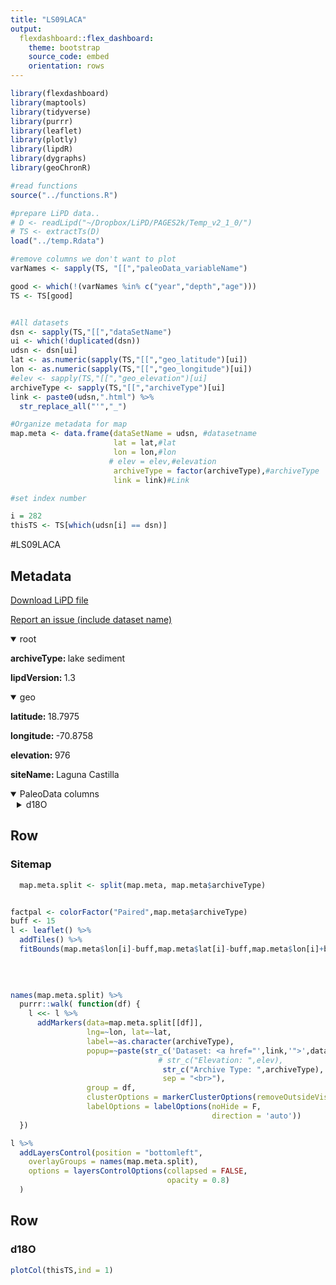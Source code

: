 ```yaml
---
title: "LS09LACA"
output: 
  flexdashboard::flex_dashboard:
    theme: bootstrap
    source_code: embed
    orientation: rows
---
```


```r
library(flexdashboard)
library(maptools)
library(tidyverse)
library(purrr)
library(leaflet)
library(plotly)
library(lipdR)
library(dygraphs)
library(geoChronR)

#read functions
source("../functions.R")

#prepare LiPD data..
# D <- readLipd("~/Dropbox/LiPD/PAGES2k/Temp_v2_1_0/")
# TS <- extractTs(D)
load("../temp.Rdata")

#remove columns we don't want to plot
varNames <- sapply(TS, "[[","paleoData_variableName")

good <- which(!(varNames %in% c("year","depth","age")))
TS <- TS[good]


#All datasets
dsn <- sapply(TS,"[[","dataSetName")
ui <- which(!duplicated(dsn))
udsn <- dsn[ui]
lat <- as.numeric(sapply(TS,"[[","geo_latitude")[ui])
lon <- as.numeric(sapply(TS,"[[","geo_longitude")[ui])
#elev <- sapply(TS,"[[","geo_elevation")[ui]
archiveType <- sapply(TS,"[[","archiveType")[ui]
link <- paste0(udsn,".html") %>% 
  str_replace_all("'","_")

#Organize metadata for map
map.meta <- data.frame(dataSetName = udsn, #datasetname
                       lat = lat,#lat
                       lon = lon,#lon
                      # elev = elev,#elevation
                       archiveType = factor(archiveType),#archiveType
                       link = link)#Link

#set index number

i = 282
thisTS <- TS[which(udsn[i] == dsn)]
```
#LS09LACA

Metadata {.sidebar}
-------------------------------------
[Download LiPD file](LS09LACA.lpd)
            

[Report an issue (include dataset name)](https://github.com/nickmckay/LiPDverse/issues)

<details open style="margin-left: 0px">
<summary>root</summary>
<p style="margin-left: 0px"><strong>archiveType: </strong>lake sediment
<p style="margin-left: 0px"><strong>lipdVersion: </strong>1.3
</details>
<details open style="margin-left: 0px">
<summary>geo</summary>
<p style="margin-left: 0px"><strong>latitude: </strong>18.7975
<p style="margin-left: 0px"><strong>longitude: </strong>-70.8758
<p style="margin-left: 0px"><strong>elevation: </strong>976
<p style="margin-left: 0px"><strong>siteName: </strong>Laguna Castilla
</details>
<details open>
<summary>PaleoData columns</summary>
<details style="margin-left: 10px">
<summary>d18O</summary>
<p style="margin-left: 10px"><strong>TSid: </strong>LS09LACA
<p style="margin-left: 10px"><strong>variableName: </strong>d18O
<p style="margin-left: 10px"><strong>units: </strong>permil
<p style="margin-left: 10px"><strong>description: </strong>carbonate
<details>
<summary>interpretation</summary>
<details style="margin-left: 20px">
<summary>1</summary>
<p style="margin-left: 20px"><strong>basis: </strong>The oxygen isotope composition of ostracod carapaces depends primarily on the d18O composition of the water and the tempera- ture at which carbonates precipitate (Craig, 1965; Stuiver, 1970). In tropical, closed-basin lakes within seasonally dry climates, the d18O value of lake water is controlled primarily by the evaporation to precipitation ratio (E/P) of the lake (Fontes and Gonfiantini, 1967; Gasse et al., 1990). During periods of increased (decreased) E/P ratios, the d18O value of lake water will go up (down) as kinetic fractionation processes lead to an increase (decrease) in concen- trations of 18O relative to 16O. Assuming that long-term tempera- ture changes in the tropics are less likely to affect d18O values in the lake than are changes in the E/P ratio (Covich and Stuiver, 1974; Curtis and Hodell, 1993), the d18O value of ostracod carapaces should indicate variations in the E/P ratio of the lake.
<p style="margin-left: 20px"><strong>interpDirection: </strong>increase
<p style="margin-left: 20px"><strong>scope: </strong>climate
<p style="margin-left: 20px"><strong>variable: </strong>E/P
<p style="margin-left: 20px"><strong>variableDetail: </strong>lake water
</details>
<details style="margin-left: 20px">
<summary>2</summary>
<p style="margin-left: 20px"><strong>basis: </strong>The oxygen isotope composition of ostracod carapaces depends primarily on the d18O composition of the water and the tempera- ture at which carbonates precipitate (Craig, 1965; Stuiver, 1970). In tropical, closed-basin lakes within seasonally dry climates, the d18O value of lake water is controlled primarily by the evaporation to precipitation ratio (E/P) of the lake (Fontes and Gonfiantini, 1967; Gasse et al., 1990). During periods of increased (decreased) E/P ratios, the d18O value of lake water will go up (down) as kinetic fractionation processes lead to an increase (decrease) in concen- trations of 18O relative to 16O. Assuming that long-term tempera- ture changes in the tropics are less likely to affect d18O values in the lake than are changes in the E/P ratio (Covich and Stuiver, 1974; Curtis and Hodell, 1993), the d18O value of ostracod carapaces should indicate variations in the E/P ratio of the lake.
<p style="margin-left: 20px"><strong>direction: </strong>negative
<p style="margin-left: 20px"><strong>inferredMaterial: </strong>lake water
<p style="margin-left: 20px"><strong>integrationTimeUncertaintyType: </strong>chronology; hydrology; seasonality; habitat; vital effects
<p style="margin-left: 20px"><strong>integrationTimeUnits: </strong>years
<p style="margin-left: 20px"><strong>rank: </strong>1
<p style="margin-left: 20px"><strong>scope: </strong>isotope
<p style="margin-left: 20px"><strong>variable: </strong>P_E
</details>
</details>
</details>

Row
-----------------------------------------------------------------------

### Sitemap

```r
  map.meta.split <- split(map.meta, map.meta$archiveType)


factpal <- colorFactor("Paired",map.meta$archiveType)
buff <- 15
l <- leaflet() %>% 
  addTiles() %>% 
  fitBounds(map.meta$lon[i]-buff,map.meta$lat[i]-buff,map.meta$lon[i]+buff,map.meta$lat[i]+buff)
  

  
  
names(map.meta.split) %>%
  purrr::walk( function(df) {
    l <<- l %>%
      addMarkers(data=map.meta.split[[df]],
                 lng=~lon, lat=~lat,
                 label=~as.character(archiveType),
                 popup=~paste(str_c('Dataset: <a href="',link,'">',dataSetName,'</a>'),
                                 # str_c("Elevation: ",elev),
                                  str_c("Archive Type: ",archiveType),
                                  sep = "<br>"),
                 group = df,
                 clusterOptions = markerClusterOptions(removeOutsideVisibleBounds = F),
                 labelOptions = labelOptions(noHide = F,
                                             direction = 'auto'))
  })

l %>%
  addLayersControl(position = "bottomleft",
    overlayGroups = names(map.meta.split),
    options = layersControlOptions(collapsed = FALSE,
                                   opacity = 0.8)
  )
```

Row {.tabset .tabset-fade}
-----------------------------------------------------------------------

### d18O
```r
plotCol(thisTS,ind = 1)
```
